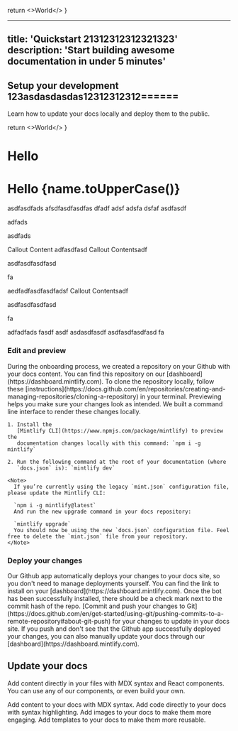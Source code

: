   return <>World</>
}


---
title: 'Quickstart 21312312312321323'
description: 'Start building awesome documentation in under 5 minutes'
---

## Setup your development 123asdasdasdas12312312312======

Learn how to update your docs locally and deploy them to the public.


  return <>World</>
}


# Hello <Thing />



# Hello {name.toUpperCase()}

<Tabs>
  <Tab title="Tab  123123123 123121">
    asdfasdfads
  </Tab>

  <Tab title="Tab 2">
    afsdfasdfasdfas dfadf adsf adsfa dsfaf asdfasdf&#x20;
  </Tab>
</Tabs>

adfads

asdfads

<Warning>
  Callout Content adfasdfasd
</Warning>

<Tip>
  Callout Contentsadf

  asdfasdfasdfasd

  fa
</Tip>

<Accordion title="New Accordion" defaultOpen="false">
  aedfadfasdfasdfadsf
</Accordion>

<Tip>
  Callout Contentsadf

  asdfasdfasdfasd

  fa
</Tip>



<Tip>
  adfadfads fasdf asdf asdasdfasdf
  asdfasdfasdfasd
  fa
</Tip>




### Edit and preview



<AccordionGroup>
  <Accordion icon="github" title="Clone your docs locally">
    During the onboarding process, we created a repository on your Github with
    your docs content. You can find this repository on our
    [dashboard](https://dashboard.mintlify.com). To clone the repository
    locally, follow these
    [instructions](https://docs.github.com/en/repositories/creating-and-managing-repositories/cloning-a-repository)
    in your terminal.
  </Accordion>

  <Accordion icon="rectangle-terminal" title="Preview changes">
    Previewing helps you make sure your changes look as intended. We built a
    command line interface to render these changes locally.

    1. Install the
       [Mintlify CLI](https://www.npmjs.com/package/mintlify) to preview the
       documentation changes locally with this command: `npm i -g mintlify`

    2. Run the following command at the root of your documentation (where
       `docs.json` is): `mintlify dev`

    <Note>
      If you’re currently using the legacy `mint.json` configuration file, please update the Mintlify CLI:

      `npm i -g mintlify@latest`
      And run the new upgrade command in your docs repository:

      `mintlify upgrade`
      You should now be using the new `docs.json` configuration file. Feel free to delete the `mint.json` file from your repository.
    </Note>
  </Accordion>
</AccordionGroup>

### Deploy your changes

<AccordionGroup>
  <Accordion icon="message-bot" title="Install our Github app">
    Our Github app automatically deploys your changes to your docs site, so you
    don't need to manage deployments yourself. You can find the link to install on
    your [dashboard](https://dashboard.mintlify.com). Once the bot has been
    successfully installed, there should be a check mark next to the commit hash
    of the repo.
  </Accordion>

  <Accordion icon="rocket" title="Push your changes">
    [Commit and push your changes to
    Git](https://docs.github.com/en/get-started/using-git/pushing-commits-to-a-remote-repository#about-git-push)
    for your changes to update in your docs site. If you push and don't see that
    the Github app successfully deployed your changes, you can also manually
    update your docs through our [dashboard](https://dashboard.mintlify.com).
  </Accordion>
</AccordionGroup>

## Update your docs

Add content directly in your files with MDX syntax and React components. You can use any of our components, or even build your own.

<CardGroup>
  <Card title="Add Content With MDX" icon="file" href="/essentials/markdown">
    Add content to your docs with MDX syntax.
  </Card>

  <Card title="Add Code Blocks" icon="square-code" href="/essentials/code">
    Add code directly to your docs with syntax highlighting.
  </Card>

  <Card title="Add Images" icon="image" href="/essentials/images">
    Add images to your docs to make them more engaging.
  </Card>

  <Card title="Add Custom Components" icon="puzzle-piece" href="/essentials/reusable-snippets">
    Add templates to your docs to make them more reusable.
  </Card>
</CardGroup>
